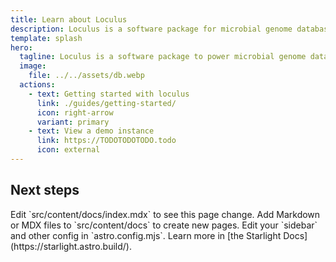```yaml
---
title: Learn about Loculus
description: Loculus is a software package for microbial genome databases
template: splash
hero:
  tagline: Loculus is a software package to power microbial genome databases
  image:
    file: ../../assets/db.webp
  actions:
    - text: Getting started with loculus
      link: ./guides/getting-started/
      icon: right-arrow
      variant: primary
    - text: View a demo instance
      link: https://TODOTODOTODO.todo
      icon: external
---
```



## Next steps

<CardGrid stagger>
  <Card title="Update content" icon="pencil">
    Edit `src/content/docs/index.mdx` to see this page change.
  </Card>
  <Card title="Add new content" icon="add-document">
    Add Markdown or MDX files to `src/content/docs` to create new pages.
  </Card>
  <Card title="Configure your site" icon="setting">
    Edit your `sidebar` and other config in `astro.config.mjs`.
  </Card>
  <Card title="Read the docs" icon="open-book">
    Learn more in [the Starlight Docs](https://starlight.astro.build/).
  </Card>
</CardGrid>
